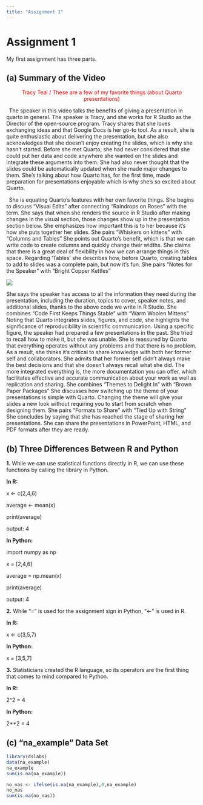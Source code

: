 ```yaml
---
title: "Assignment 1"
---
```


# Assignment 1

My first assignment has three parts.

## (a) Summary of the Video

::: {style="color: red; text-align: center;"}
Tracy Teal / These are a few of my favorite things (about Quarto presentations)
:::

 The speaker in this video talks the benefits of giving a presentation in quarto in general. The speaker is Tracy, and she works for R Studio as the Director of the open-source program. Tracy shares that she loves exchanging ideas and that Google Docs is her go-to tool. As a result, she is quite enthusiastic about delivering the presentation, but she also acknowledges that she doesn't enjoy creating the slides, which is why she hasn't started. Before she met Quarto, she had never considered that she could put her data and code anywhere she wanted on the slides and integrate these arguments into them. She had also never thought that the slides could be automatically updated when she made major changes to them. She's talking about how Quarto has, for the first time, made preparation for presentations enjoyable which is why she's so excited about Quarto.

 She is equating Quarto's features with her own favorite things. She begins to discuss "Visual Edits" after connecting "Raindrops on Roses" with the term. She says that when she renders the source in R Studio after making changes in the visual section, those changes show up in the presentation section below. She emphasizes how important this is to her because it's how she puts together her slides. She pairs "Whiskers on kittens" with "Columns and Tables" She points out Quarto's benefit, which is that we can write code to create columns and quickly change their widths. She claims that there is a great deal of flexibility in how we can arrange things in this space. Regarding 'Tables' she describes how, before Quarto, creating tables to add to slides was a complete pain, but now it's fun. She pairs "Notes for the Speaker" with "Bright Copper Kettles"

![](images/Ekran%20Alıntısı.PNG)

She says the speaker has access to all the information they need during the presentation, including the duration, topics to cover, speaker notes, and additional slides, thanks to the above code we write in R Studio. She combines "Code First Keeps Things Stable" with "Warm Woolen Mittens" Noting that Quarto integrates slides, figures, and code, she highlights the significance of reproducibility in scientific communication. Using a specific figure, the speaker had prepared a few presentations in the past. She tried to recall how to make it, but she was unable. She is reassured by Quarto that everything operates without any problems and that there is no problem. As a result, she thinks it's critical to share knowledge with both her former self and collaborators. She admits that her former self didn't always make the best decisions and that she doesn't always recall what she did. The more integrated everything is, the more documentation you can offer, which facilitates effective and accurate communication about your work as well as replication and sharing. She combines "Themes to Delight In" with "Brown Paper Packages" She discusses how switching up the theme of your presentations is simple with Quarto. Changing the theme will give your slides a new look without requiring you to start from scratch when designing them. She pairs "Formats to Share" with "Tied Up with String" She concludes by saying that she has reached the stage of sharing her presentations. She can share the presentations in PowerPoint, HTML, and PDF formats after they are ready.

## (b) Three Differences Between R and Python

**1.** While we can use statistical functions directly in R, we can use these functions by calling the library in Python.

**In R:**

x \<- c(2,4,6)

average \<- mean(x)

print(average)

output: 4

**In Python:**

import numpy as np

x = \[2,4,6\]

average = np.mean(x)

print(average)

output: 4

**2.** While "=" is used for the assignment sign in Python, "\<-" is used in R.

**In R:**

x \<- c(3,5,7)

**In Python:**

x = \[3,5,7\]

**3.** Statisticians created the R language, so its operators are the first thing that comes to mind compared to Python.

**In R:**

2\^2 = 4

**In Python:**

2\*\*2 = 4

## (c) "na_example" Data Set

```r
library(dslabs)
data(na_example)
na_example
sum(is.na(na_example))
```

```r
no_nas <- ifelse(is.na(na_example),0,na_example)
no_nas
sum(is.na(no_nas))
```

